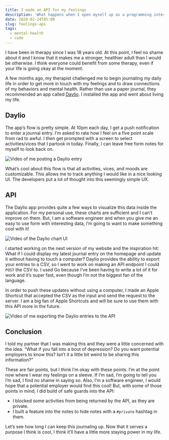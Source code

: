 ```yaml
---
title: I made an API for my feelings
description: 'What happens when I open myself up as a programming interface?'
date: 2020-02-24T05:00
slug: feelings-api
tags:
  - mental-health
  - code
---
```

I have been in therapy since I was 18 years old. At this point, I feel no shame about it and I know that it makes me
a stronger, healthier adult than I would be otherwise. I think everyone could benefit from some therapy, even if your
life is going okay at the moment.

A few months ago, my therapist challenged me to begin journaling my daily life in order to get more in touch with my
feelings and to draw connections of my behaviors and mental health. Rather than use a paper journal, they recommended an
app called [Daylio](https://daylio.webflow.io). I installed the app and went about living my life.

## Daylio

The app’s flow is pretty simple. At 10pm each day, I get a push notification to enter a journal entry. I’m asked to rate
how I feel on a five point scale from rad to awful. I then get prompted with a screen to select activities/vices that
I partook in today. Finally, I can leave free form notes for myself to look back on.

![Video of me posting a Daylio entry](https://media.giphy.com/media/cNZfGidBskUeupmA3J/giphy.gif)

What’s cool about this flow is that all activities, vices, and moods are customizable. This allows me to track anything
I would like in a nice looking UI. The developers put a lot of thought into this seemingly simple UX.

## API

The Daylio app provides quite a few ways to visualize this data inside the application. For my personal use, these
charts are sufficient and I can’t improve on them. But, I am a software engineer and when you give me an easy to use
form with interesting data, I’m going to want to make something cool with it!

![Video of the Daylio chart UI](https://media.giphy.com/media/L4BZsZ62oeiPwsSQWf/giphy.gif)

I started working on the next version of my website and the inspiration hit: What if I could display my latest journal
entry on the homepage and update it without having to touch a computer? Daylio provides the ability to export your
entries to a CSV, so I went to work on making an API endpoint I could `POST` the CSV to. I used Go because I’ve been
having to write a lot of it for work and it’s super fast, even though I’m not the biggest fan of the language.

In order to push these updates without using a computer, I made an Apple Shortcut that accepted the CSV as the input and
send the request to the server. I am a big fan of Apple Shortcuts and will be sure to use them with this API more in the
future.

![Video of me exporting the Daylio entries to the API](https://media.giphy.com/media/j6rC9gdFdrgpa8P0vi/giphy.gif)

## Conclusion

I told my partner that I was making this and they were a little concerned with the idea. “What if you fall into a bout
of depression? Do you want potential employers to know this? Isn’t it a little bit weird to be sharing this
information?”

These are fair points, but I think I’m okay with these points. I’m at the point now where I wear my feelings on
a sleeve. If I’m sad, I’m going to tell you I’m sad, I find no shame in saying so. Also, I’m a software engineer,
I would hope that a potential employer would find this cool! But, with some of those points in mind, I did build of safe
guards into the API:

- I blocked some activities from being returned by the API, as they are private.
- I built a feature into the notes to hide notes with a `#private` hashtag in them.

Let’s see how long I can keep this journaling up. Now that it serves a purpose I think is cool, I think it’ll have
a little more staying power in my life.
